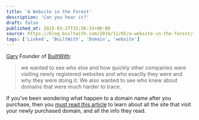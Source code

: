 ```yaml
---
title: 'A Website in the Forest'
description: 'Can you hear it?'
draft: false
published_at: 2015-03-27T15:56:33+00:00
source: https://blog.builtwith.com/2014/11/05/a-website-in-the-forest/
tags: ['Linked', 'BuiltWith', 'Domain', 'website']
---
```


[Gary][1] Founder of [BuiltWith][2]:

> we wanted to see who else and how quickly other companies were visiting newly registered websites and who exactly they were and why they were doing it. We also wanted to see who knew about domains that were much harder to trace.

If you've been wondering what happen to a domain name after you purchase, then you [must read this article][3] to learn about all the site that visit your newly purchased domain, and all the info they read.

[1]: https://twitter.com/garazy
[2]: https://builtwith.com/ 'Builtwith'
[3]: https://blog.builtwith.com/2014/11/05/a-website-in-the-forest/
